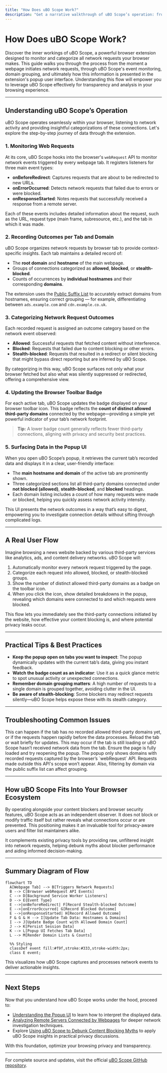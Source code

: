 ```yaml
---
title: "How Does uBO Scope Work?"
description: "Get a narrative walkthrough of uBO Scope’s operation: from monitoring and recording webRequest events, to reporting outcomes grouped by domain, to surfacing this data in the popup UI. See how the extension fits into your browser and content blocking ecosystem."
---
```


# How Does uBO Scope Work?

Discover the inner workings of uBO Scope, a powerful browser extension designed to monitor and categorize all network requests your browser makes. This guide walks you through the process from the moment a webpage initiates network requests, through uBO Scope's event monitoring, domain grouping, and ultimately how this information is presented in the extension's popup user interface. Understanding this flow will empower you to leverage uBO Scope effectively for transparency and analysis in your browsing experience.

---

## Understanding uBO Scope’s Operation

uBO Scope operates seamlessly within your browser, listening to network activity and providing insightful categorizations of these connections. Let's explore the step-by-step journey of data through the extension.

### 1. Monitoring Web Requests

At its core, uBO Scope hooks into the browser's `webRequest` API to monitor network events triggered by every webpage tab. It registers listeners for three main event types:

- **onBeforeRedirect**: Captures requests that are about to be redirected to new URLs.
- **onErrorOccurred**: Detects network requests that failed due to errors or were blocked.
- **onResponseStarted**: Notes requests that successfully received a response from a remote server.

Each of these events includes detailed information about the request, such as the URL, request type (main frame, subresource, etc.), and the tab in which it was made.

### 2. Recording Outcomes per Tab and Domain

uBO Scope organizes network requests by browser tab to provide context-specific insights. Each tab maintains a detailed record of:

- The **root domain** and **hostname** of the main webpage.
- Groups of connections categorized as **allowed**, **blocked**, or **stealth-blocked**.
- Counts of occurrences by **individual hostnames** and their corresponding **domains**.

The extension uses the [Public Suffix List](https://publicsuffix.org/) to accurately extract domains from hostnames, ensuring correct grouping — for example, differentiating between `ads.example.com` and `cdn.example.co.uk`.

### 3. Categorizing Network Request Outcomes

Each recorded request is assigned an outcome category based on the network event observed:

- **Allowed**: Successful requests that fetched content without interference.
- **Blocked**: Requests that failed due to content blocking or other errors.
- **Stealth-blocked**: Requests that resulted in a redirect or silent blocking that might bypass direct reporting but are inferred by uBO Scope.

By categorizing in this way, uBO Scope surfaces not only what your browser fetched but also what was silently suppressed or redirected, offering a comprehensive view.

### 4. Updating the Browser Toolbar Badge

For each active tab, uBO Scope updates the badge displayed on your browser toolbar icon. This badge reflects the **count of distinct allowed third-party domains** connected by the webpage—providing a simple yet powerful indicator of your tab’s network footprint.

> **Tip:** A lower badge count generally reflects fewer third-party connections, aligning with privacy and security best practices.

### 5. Surfacing Data in the Popup UI

When you open uBO Scope’s popup, it retrieves the current tab’s recorded data and displays it in a clear, user-friendly interface:

- The **main hostname and domain** of the active tab are prominently shown.
- Three categorized sections list all third-party domains connected under **not blocked (allowed)**, **stealth-blocked**, and **blocked** headings.
- Each domain listing includes a count of how many requests were made or blocked, helping you quickly assess network activity intensity.

This UI presents the network outcomes in a way that’s easy to digest, empowering you to investigate connection details without sifting through complicated logs.

---

## A Real User Flow

Imagine browsing a news website backed by various third-party services like analytics, ads, and content delivery networks. uBO Scope will:

1. Automatically monitor every network request triggered by the page.
2. Categorize each request into allowed, blocked, or stealth-blocked groups.
3. Show the number of distinct allowed third-party domains as a badge on the toolbar icon.
4. When you click the icon, show detailed breakdowns in the popup, revealing which domains were connected to and which requests were blocked.

This flow lets you immediately see the third-party connections initiated by the website, how effective your content blocking is, and where potential privacy leaks occur.

---

## Practical Tips & Best Practices

- **Keep the popup open on tabs you want to inspect**: The popup dynamically updates with the current tab’s data, giving you instant feedback.
- **Watch the badge count as an indicator**: Use it as a quick glance metric to spot unusual activity or unexpected connections.
- **Remember domain grouping matters**: A high number of requests to a single domain is grouped together, avoiding clutter in the UI.
- **Be aware of stealth-blocking**: Some blockers may redirect requests silently—uBO Scope helps expose these with its stealth category.

---

## Troubleshooting Common Issues

<AccordionGroup title="Troubleshooting Network Data" >
<Accordion title="Why does the badge sometimes show no count despite network activity?">
This can happen if the tab has no recorded allowed third-party domains yet, or if the requests happen rapidly before the data processes. Reload the tab or wait briefly for updates.
</Accordion>
<Accordion title="Popup shows 'NO DATA' instead of the tab hostname">
This may occur if the tab is still loading or uBO Scope hasn’t received network data from the tab. Ensure the page is fully loaded and try reopening the popup.
</Accordion>
<Accordion title="Some domains seem missing from the popup listing">
The popup only shows domains with recorded requests captured by the browser’s `webRequest` API. Requests made outside this API's scope won’t appear. Also, filtering by domain via the public suffix list can affect grouping.
</Accordion>
</AccordionGroup>

---

## How uBO Scope Fits Into Your Browser Ecosystem

By operating alongside your content blockers and browser security features, uBO Scope acts as an independent observer. It does not block or modify traffic itself but rather reveals what connections occur or are prevented. This positioning makes it an invaluable tool for privacy-aware users and filter list maintainers alike.

It complements existing privacy tools by providing raw, unfiltered insight into network requests, helping debunk myths about blocker performance and aiding informed decision-making.

---

## Summary Diagram of Flow

```mermaid
flowchart TD
  A[Webpage Tab] --> B[Triggers Network Requests]
  B --> C[Browser webRequest API Events]
  C --> D[Background Service Worker Listeners]
  D --> E{Event Type}
  E -->|onBeforeRedirect| F[Record Stealth-blocked Outcome]
  E -->|onErrorOccurred| G[Record Blocked Outcome]
  E -->|onResponseStarted| H[Record Allowed Outcome]
  F & G & H --> I[Update Tab Data: Hostnames & Domains]
  I --> J[Update Badge Count with Allowed Domain Count]
  J --> K[Persist Session Data]
  K --> L[Popup UI Fetches Tab Data]
  L --> M[Render Domain Lists & Counts]

  %% Styling
  classDef event fill:#f9f,stroke:#333,stroke-width:2px;
  class E event;
```

This visualizes how uBO Scope captures and processes network events to deliver actionable insights.

---

## Next Steps

Now that you understand how uBO Scope works under the hood, proceed to:

- [Understanding the Popup UI](/guides/getting-started/understanding-the-popup) to learn how to interpret the displayed data.
- [Analyzing Remote Servers Connected by Webpages](/guides/analyzing-network-connections/analyzing-remote-servers) for deeper network investigation techniques.
- Explore [Using uBO Scope to Debunk Content Blocking Myths](/guides/analyzing-network-connections/using-uBO-scope-to-debunk-myths) to apply uBO Scope insights in practical privacy discussions.

With this foundation, optimize your browsing privacy and transparency.

---

For complete source and updates, visit the official [uBO Scope GitHub repository](https://github.com/gorhill/uBO-Scope).